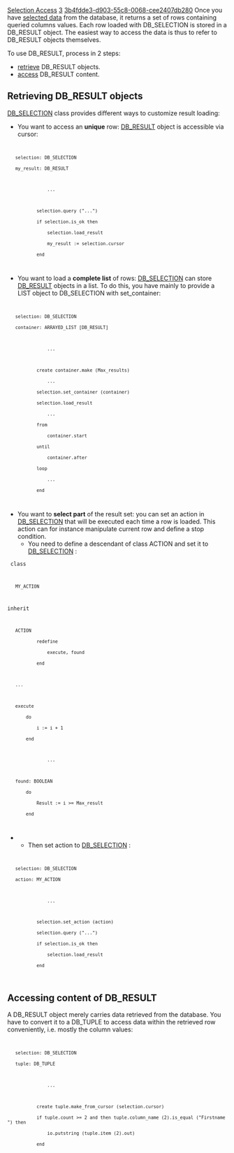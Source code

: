 [[Property:title|Selection Access]]
[[Property:weight|3]]
[[Property:uuid|3b4fdde3-d903-55c8-0068-cee2407db280]]
Once you have [[Database Selection|selected data]]  from the database, it returns a set of rows containing queried columns values. Each row loaded with DB_SELECTION is stored in a DB_RESULT object. The easiest way to access the data is thus to refer to DB_RESULT objects themselves. 


{{note|Take a look at the [[Data Object Coupling|Database/Eiffel objects Coupling]]  to learn advanced data handling features. }}

To use DB_RESULT, process in 2 steps:
*  [[#retrieve|retrieve]]  DB_RESULT objects. 
*  [[#access|access]]  DB_RESULT content. 

==Retrieving DB_RESULT objects==

[[ref:/libraries/store/reference/db_selection_flatshort|DB_SELECTION]]  class provides different ways to customize result loading:
* You want to access an '''unique''' row: [[ref:/libraries/store/reference/db_result_flatshort|DB_RESULT]]  object is accessible via cursor:
<code>
    selection: DB_SELECTION
    my_result: DB_RESULT

                ...

            selection.query ("...")
            if selection.is_ok then
                selection.load_result
                my_result := selection.cursor
            end
</code>

* You want to load a '''complete list''' of rows: [[ref:/libraries/store/reference/db_selection_flatshort|DB_SELECTION]]  can store [[ref:/libraries/store/reference/db_result_flatshort|DB_RESULT]]  objects in a list. To do this, you have mainly to provide a LIST object to DB_SELECTION with set_container:
<code>
    selection: DB_SELECTION
    container: ARRAYED_LIST [DB_RESULT]

                ...

            create container.make (Max_results)
                ...
            selection.set_container (container)
            selection.load_result
                ...
            from
                container.start
            until
                container.after
            loop
                ...
            end
</code>

{{tip|Provide [[ref:/libraries/store/reference/db_selection_flatshort|DB_SELECTION]]  with the LIST structure convenient for what you need to do with the results. }}

* You want to '''select part''' of the result set: you can set an action in [[ref:/libraries/store/reference/db_selection_flatshort|DB_SELECTION]]  that will be executed each time a row is loaded. This action can for instance manipulate current row and define a stop condition. 
** You need to define a descendant of class ACTION and set it to [[ref:/libraries/store/reference/db_selection_flatshort|DB_SELECTION]] :
<code>
class
    MY_ACTION
inherit
    ACTION
            redefine
                execute, found
            end

	...

    execute
        do
            i := i + 1
        end

                ...

    found: BOOLEAN
        do
            Result := i >= Max_result
        end
</code>
** Then set action to [[ref:/libraries/store/reference/db_selection_flatshort|DB_SELECTION]] :
<code>
    selection: DB_SELECTION
    action: MY_ACTION

                ...

            selection.set_action (action)
            selection.query ("...")
            if selection.is_ok then
                selection.load_result
            end
</code>



==Accessing content of DB_RESULT==

A DB_RESULT object merely carries data retrieved from the database. You have to convert it to a DB_TUPLE to access data within the retrieved row conveniently, i.e. mostly the column values:
<code>
    selection: DB_SELECTION
    tuple: DB_TUPLE

                ...

            create tuple.make_from_cursor (selection.cursor)
            if tuple.count >= 2 and then tuple.column_name (2).is_equal ("Firstname") then
                io.putstring (tuple.item (2).out)
            end
</code>


{{seealso|<br/>
[[Database Selection|Performing a database selection.]]  <br/>
[[Data Object Coupling|Coupling database data and Eiffel objects.]]  <br/>
}}




